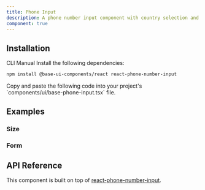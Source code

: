 ```yaml
---
title: Phone Input
description: A phone number input component with country selection and validation. Built on top of Base UI components with react-phone-number-input.
component: true
---
```


<ExamplePreview path="base-phone-input/default" />

## Installation

<Tabs defaultValue="cli">

<TabsList>
  <TabsTrigger value="cli">CLI</TabsTrigger>
  <TabsTrigger value="manual">Manual</TabsTrigger>
</TabsList>

<TabsContent value="cli">
  <CliCommands name="base-phone-input" />
</TabsContent>

<TabsContent value="manual">    
<Steps>

<Step>
Install the following dependencies:

```bash
npm install @base-ui-components/react react-phone-number-input
```

</Step>

<Step>
Copy and paste the following code into your project's `components/ui/base-phone-input.tsx` file.

<ComponentPreview name="base-phone-input" />

</Step>

</Steps>

</TabsContent>

</Tabs>

## Examples

### Size

<ExamplePreview path="base-phone-input/size" />

### Form

<ExamplePreview path="base-phone-input/form" />

## API Reference

This component is built on top of [react-phone-number-input](https://gitlab.com/catamphetamine/react-phone-number-input). 
